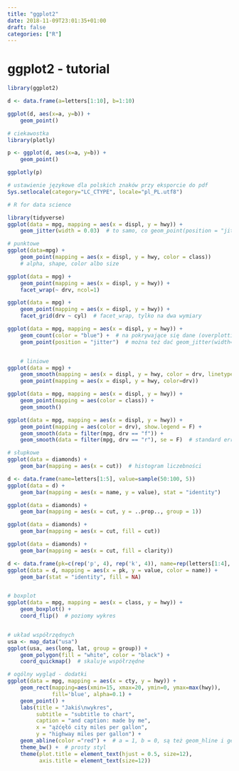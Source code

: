 ```yaml
---
title: "ggplot2"
date: 2018-11-09T23:01:35+01:00
draft: false
categories: ["R"]
---
```

# ggplot2 - tutorial

```r
library(ggplot2)

d <- data.frame(a=letters[1:10], b=1:10)

ggplot(d, aes(x=a, y=b)) + 
    geom_point()

# ciekawostka
library(plotly)

p <- ggplot(d, aes(x=a, y=b)) +
    geom_point()

ggplotly(p)

# ustawienie językowe dla polskich znaków przy eksporcie do pdf
Sys.setlocale(category="LC_CTYPE", locale="pl_PL.utf8")

# R for data science

library(tidyverse)
ggplot(data = mpg, mapping = aes(x = displ, y = hwy)) +
    geom_jitter(width = 0.03)  # to samo, co geom_point(position = "jitter") 

# punktowe
ggplot(data=mpg) +
    geom_point(mapping = aes(x = displ, y = hwy, color = class))
    # alpha, shape, color albo size

ggplot(data = mpg) +
    geom_point(mapping = aes(x = displ, y = hwy)) +
    facet_wrap(~ drv, ncol=1)

ggplot(data = mpg) +
    geom_point(mapping = aes(x = displ, y = hwy)) +
    facet_grid(drv ~ cyl)  # facet_wrap, tylko na dwa wymiary

ggplot(data = mpg, mapping = aes(x = displ, y = hwy)) +
    geom_count(color = "blue") +  # na pokrywające się dane (overplotting)
    geom_point(position = "jitter")  # można też dać geom_jitter(width=0.03)


    # liniowe
ggplot(data = mpg) + 
    geom_smooth(mapping = aes(x = displ, y = hwy, color = drv, linetype=drv)) +
    geom_point(mapping = aes(x = displ, y = hwy, color=drv))

ggplot(data = mpg, mapping = aes(x = displ, y = hwy)) +
    geom_point(mapping = aes(color = class)) +
    geom_smooth()

ggplot(data = mpg, mapping = aes(x = displ, y = hwy)) +
    geom_point(mapping = aes(color = drv), show.legend = F) +
    geom_smooth(data = filter(mpg, drv == "f")) +
    geom_smooth(data = filter(mpg, drv == "r"), se = F)  # standard error

# słupkowe
ggplot(data = diamonds) +
    geom_bar(mapping = aes(x = cut))  # histogram liczebności

d <- data.frame(name=letters[1:5], value=sample(50:100, 5))
ggplot(data = d) +
    geom_bar(mapping = aes(x = name, y = value), stat = "identity")

ggplot(data = diamonds) +
    geom_bar(mapping = aes(x = cut, y = ..prop.., group = 1))

ggplot(data = diamonds) +
    geom_bar(mapping = aes(x = cut, fill = cut))

ggplot(data = diamonds) +
    geom_bar(mapping = aes(x = cut, fill = clarity))

d <- data.frame(pk=c(rep('p', 4), rep('k', 4)), name=rep(letters[1:4], 2), value=sample(2:8, 8, replace=T))
ggplot(data = d, mapping = aes(x = pk, y = value, color = name)) +
    geom_bar(stat = "identity", fill = NA)


# boxplot
ggplot(data = mpg, mapping = aes(x = class, y = hwy)) +
    geom_boxplot() +
    coord_flip()  # poziomy wykres


# układ współrzędnych
usa <- map_data("usa")
ggplot(usa, aes(long, lat, group = group)) +
    geom_polygon(fill = "white", color = "black") +
    coord_quickmap()  # skaluje współrzędne

# ogólny wygląd - dodatki
ggplot(data = mpg, mapping = aes(x = cty, y = hwy)) +
    geom_rect(mapping=aes(xmin=15, xmax=20, ymin=0, ymax=max(hwy)), 
              fill='blue', alpha=0.1) +
    geom_point() + 
    labs(title = "Jakiś\nwykres",
         subtitle = "subtitle to chart",
         caption = "and caption: made by me",
         x = "ąźćęłó city miles per gallon", 
         y = "highway miles per gallon") +
    geom_abline(color ="red") +  # a = 1, b = 0, są też geom_hline i geom_vline
    theme_bw() +  # prosty styl
    theme(plot.title = element_text(hjust = 0.5, size=12),
          axis.title = element_text(size=12))

```
